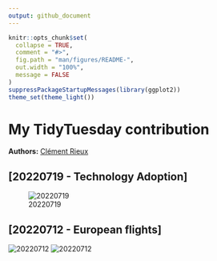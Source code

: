 ```yaml
---
output: github_document
---
```


<!-- README.md is generated from README.Rmd. Please edit that file -->


```r
knitr::opts_chunk$set(
  collapse = TRUE,
  comment = "#>",
  fig.path = "man/figures/README-",
  out.width = "100%",
  message = FALSE
)
suppressPackageStartupMessages(library(ggplot2))
theme_set(theme_light())
```

# My TidyTuesday contribution

**Authors:** [Clément Rieux](https://github.com/clementrx)

## [20220719 - Technology Adoption]

![20220719](https://github.com/clementrx/Tidytuesday_sub/blob/main/plot/20220719/electricity_adoption.png)

## [20220712 - European flights]

![20220712](https://github.com/clementrx/Tidytuesday_sub/blob/main/plot/20220712/airport_traffic_map.png)
![20220712](https://github.com/clementrx/Tidytuesday_sub/blob/main/plot/20220712/traffic_by_airport_2021.png)